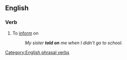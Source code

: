 ==English==
===Verb===
{{infl|en|verb|head=to [[tell]] on}}
# To [[inform]] on
#: ''My sister '''told on''' me when I didn't go to school.''

[[Category:English phrasal verbs]]